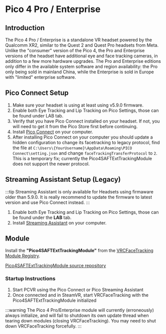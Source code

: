 # Pico 4 Pro / Enterprise

## Introduction

The Pico 4 Pro / Enterprise is a standalone VR headset powered by the Qualcomm XR2, similar to the Quest 2 and Quest Pro headsets from Meta.
Unlike the "consumer" version of the Pico 4, the Pro and Enterprise versions of the headset have additional eye and face tracking cameras, in addition to a few more hardware upgrades. 
The Pro and Enterprise editions only differ in the available system software and region availability: the Pro only being sold in mainland China, while the Enterprise is sold in Europe with "limited" enterprise software.

##  Pico Connect Setup

1. Make sure your headset is using at least using v5.9.0 firmware. 
2. Enable both Eye Tracking and Lip Tracking on Pico Settings, those can be found under LAB tab.
3. Verify that you have Pico Connect installed on your headset. If not, you will need to get it from the Pico Store first before continuing.
4. Install [Pico Connect](https://www.picoxr.com/global/software/pico-link) on your computer.
5. After installing Pico Connect on your computer you should update a hidden configuration to change its facetracking to legacy protocol, 
find the file at `C:\Users\{YourUsername}\AppData\Roaming\PICO Connect\setting.json` and change `faceTrackingTransferProtocol` to `2`. 
This is a temporary fix; currently the Pico4SAFTExtTrackingModule does not support the newer protocol.

##  Streaming Assistant Setup (Legacy)

:::tip
Streaming Assistant is only available for Headsets using firmaware older than 5.9.0. It is really recommend to update the firmware to latest version and use Pico Connect instead.
:::

1. Enable both Eye Tracking and Lip Tracking on Pico Settings, those can be found under the **LAB** tab.
2. Install [Streaming Assistant](https://www.picoxr.com/global/software/pico-link) on your computer.

## Module

Install the **"Pico4SAFTExtTrackingModule"** from the [VRCFaceTracking Module Registry](../vrcft-software/vrcft.mdx#module-registry).

[Pico4SAFTExtTrackingModule source repository](https://github.com/regzo2/PicoStreamingAssistantFTUDP/tree/vrcfacetracking-module)

### Startup Instructions

1. Start PCVR using the Pico Connect or Pico Streaming Assistant 
2. Once connected and in SteamVR, start VRCFaceTracking with the Pico4SAFTExtTrackingModule initialized

:::warning
The Pico 4 Pro/Enterprise module will currently (erroneously) always initialize, and will fail to shutdown its own update thread when tearing down modules (closing VRCFaceTracking).
You may need to shut down VRCFaceTracking forcefully. 
:::
